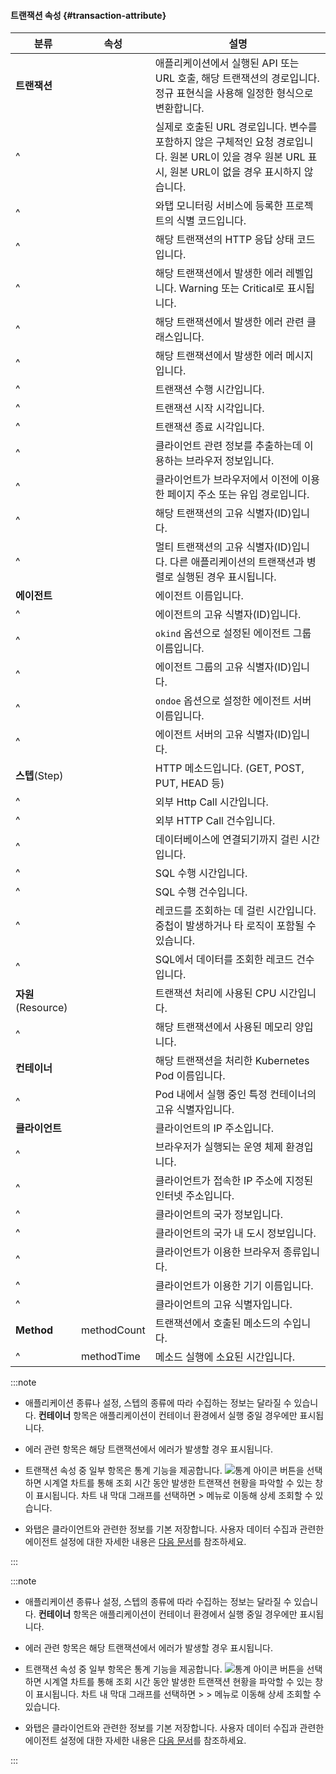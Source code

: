 #### 트랜잭션 속성 {#transaction-attribute}

| 분류 | 속성 | 설명 |
| -- | -- | -- |
| **트랜잭션** | <Cmdname sid="TTL06918" /> | 애플리케이션에서 실행된 API 또는 URL 호출, 해당 트랜잭션의 경로입니다. 정규 표현식을 사용해 일정한 형식으로 변환합니다. |
| ^ | <Cmdname sid="TTL06774" /> | 실제로 호출된 URL 경로입니다. 변수를 포함하지 않은 구체적인 요청 경로입니다. 원본 URL이 있을 경우 원본 URL 표시, 원본 URL이 없을 경우 표시하지 않습니다. |
| ^ | <Cmdname sid="TTL06077" /> | 와탭 모니터링 서비스에 등록한 프로젝트의 식별 코드입니다. |
| ^ | <Cmdname sid="status" /> | 해당 트랜잭션의 HTTP 응답 상태 코드입니다. |
| ^ | <Cmdname sid="TTL06087" /> | 해당 트랜잭션에서 발생한 에러 레벨입니다. Warning 또는 Critical로 표시됩니다. |
| ^ | <Cmdname sid="TTL06086" /> | 해당 트랜잭션에서 발생한 에러 관련 클래스입니다. |
| ^ | <Cmdname sid="TTL06088" /> | 해당 트랜잭션에서 발생한 에러 메시지입니다. |
| ^ | <Cmdname sid="TTL06361" /> | 트랜잭션 수행 시간입니다. |
| ^ | <Cmdname sid="TTL06110" /> | 트랜잭션 시작 시각입니다. |
| ^ | <Cmdname sid="TTL06103" /> | 트랜잭션 종료 시각입니다. |
| ^ | <Cmdname sid="TTL06359" /> | 클라이언트 관련 정보를 추출하는데 이용하는 브라우저 정보입니다. |
| ^ | <Cmdname sid="TTL06108" /> | 클라이언트가 브라우저에서 이전에 이용한 페이지 주소 또는 유입 경로입니다. |
| ^ | <Cmdname sid="TTL06111" /> | 해당 트랜잭션의 고유 식별자(ID)입니다. |
| ^ | <Cmdname sid="TTL06107" /> | 멀티 트랜잭션의 고유 식별자(ID)입니다. 다른 애플리케이션의 트랜잭션과 병렬로 실행된 경우 표시됩니다. |
| **에이전트** | <Cmdname sid="TTL06588" /> | 에이전트 이름입니다. |
| ^ | <Cmdname sid="TTL06587" /> | 에이전트의 고유 식별자(ID)입니다. |
| ^ | <Cmdname sid="TTL06356" /> | `okind` 옵션으로 설정된 에이전트 그룹 이름입니다. |
| ^ | <Cmdname sid="TTL06072" /> | 에이전트 그룹의 고유 식별자(ID)입니다. |
| ^ | <Cmdname sid="TTL06357" /> | `ondoe` 옵션으로 설정한 에이전트 서버 이름입니다. |
| ^ | <Cmdname sid="TTL06309" /> | 에이전트 서버의 고유 식별자(ID)입니다. |
| **스텝**(Step) | <Cmdname sid="TTL06106" /> | HTTP 메소드입니다. (GET, POST, PUT, HEAD 등) |
| ^ | <Cmdname sid="TTL06362" /> | 외부 Http Call 시간입니다. |
| ^ | <Cmdname sid="TTL06089" /> | 외부 HTTP Call 건수입니다. |
| ^ | <Cmdname sid="TTL06972" /> | 데이터베이스에 연결되기까지 걸린 시간입니다. |
| ^ | <Cmdname sid="TTL06364" /> | SQL 수행 시간입니다. |
| ^ | <Cmdname sid="TTL06097" /> | SQL 수행 건수입니다. |
| ^ | <Cmdname sid="TTL06530" /> | 레코드를 조회하는 데 걸린 시간입니다. 중첩이 발생하거나 타 로직이 포함될 수 있습니다. |
| ^ | <Cmdname sid="TTL06094" /> | SQL에서 데이터를 조회한 레코드 건수입니다. |
| **자원**(Resource) | <Cmdname sid="TTL06418" /> | 트랜잭션 처리에 사용된 CPU 시간입니다. |
| ^ | <Cmdname sid="TTL06974" /> | 해당 트랜잭션에서 사용된 메모리 양입니다. |
| **컨테이너** | <Cmdname sid="pod_name" /> | 해당 트랜잭션을 처리한 Kubernetes Pod 이름입니다. |
| ^ | <Cmdname sid="container_id" /> | Pod 내에서 실행 중인 특정 컨테이너의 고유 식별자입니다. |
| **클라이언트** | <Cmdname sid="TTL06081" /> | 클라이언트의 IP 주소입니다. |
| ^ | <Cmdname sid="clientOs" /> | 브라우저가 실행되는 운영 체제 환경입니다. |
| ^ | <Cmdname sid="TTL06101" /> | 클라이언트가 접속한 IP 주소에 지정된 인터넷 주소입니다. |
| ^ | <Cmdname sid="TTL06080" /> | 클라이언트의 국가 정보입니다. |
| ^ | <Cmdname sid="TTL06078" /> | 클라이언트의 국가 내 도시 정보입니다. |
| ^ | <Cmdname sid="TTL06485" /> | 클라이언트가 이용한 브라우저 종류입니다. |
| ^ | <Cmdname sid="clientName" /> | 클라이언트가 이용한 기기 이름입니다. |
| ^ | <Cmdname sid="TTL06420" /> | 클라이언트의 고유 식별자입니다. |
| **Method** | methodCount | 트랜잭션에서 호출된 메소드의 수입니다. |
| ^ | methodTime | 메소드 실행에 소요된 시간입니다. |

<Xclude product='kubernetes'>

:::note

* 애플리케이션 종류나 설정, 스텝의 종류에 따라 수집하는 정보는 달라질 수 있습니다. **컨테이너** 항목은 애플리케이션이 컨테이너 환경에서 실행 중일 경우에만 표시됩니다.

* 에러 관련 항목은 해당 트랜잭션에서 에러가 발생할 경우 표시됩니다.

* 트랜잭션 속성 중 일부 항목은 통계 기능을 제공합니다. ![통계 아이콘](/img/ic-static.svg) 버튼을 선택하면 시계열 차트를 통해 조회 시간 동안 발생한 트랜잭션 현황을 파악할 수 있는 창이 표시됩니다. 차트 내 막대 그래프를 선택하면 <Cmdname sid="side_analysis" className="uitext" /> &gt; <Cmdname sid="side_txSearch" className="uitext" /> 메뉴로 이동해 상세 조회할 수 있습니다.

* 와탭은 클라이언트와 관련한 정보를 기본 저장합니다. 사용자 데이터 수집과 관련한 에이전트 설정에 대한 자세한 내용은 [다음 문서](agent-number-of-user)를 참조하세요.

:::

</Xclude>

<InDoc product='kubernetes'>

:::note

* 애플리케이션 종류나 설정, 스텝의 종류에 따라 수집하는 정보는 달라질 수 있습니다. **컨테이너** 항목은 애플리케이션이 컨테이너 환경에서 실행 중일 경우에만 표시됩니다.

* 에러 관련 항목은 해당 트랜잭션에서 에러가 발생할 경우 표시됩니다.

* 트랜잭션 속성 중 일부 항목은 통계 기능을 제공합니다. ![통계 아이콘](/img/ic-static.svg) 버튼을 선택하면 시계열 차트를 통해 조회 시간 동안 발생한 트랜잭션 현황을 파악할 수 있는 창이 표시됩니다. 차트 내 막대 그래프를 선택하면 <Cmdname sid="side_appl" className="uitext" /> &gt; <Cmdname sid="side_analysis" className="uitext" /> &gt; <Cmdname sid="side_txSearch" className="uitext" /> 메뉴로 이동해 상세 조회할 수 있습니다.

* 와탭은 클라이언트와 관련한 정보를 기본 저장합니다. 사용자 데이터 수집과 관련한 에이전트 설정에 대한 자세한 내용은 [다음 문서](../java/agent-number-of-user)를 참조하세요.

:::

</InDoc>